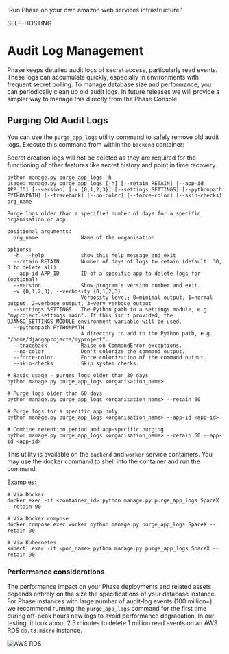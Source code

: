 
  'Run Phase on your own amazon web services infrastructure.'

<Tag variant="small">SELF-HOSTING</Tag>

# Audit Log Management

Phase keeps detailed audit logs of secret access, particularly read events. These logs can accumulate quickly, especially in environments with frequent secret polling. To manage database size and performance, you can periodically clean up old audit logs. In future releases we will provide a simpler way to manage this directly from the Phase Console.

## Purging Old Audit Logs

You can use the `purge_app_logs` utility command to safely remove old audit logs. Execute this command from within the `backend` container:

<Note>
Secret creation logs will not be deleted as they are required for the functioning of other features like secret history and point in time recovery.
</Note>

```fish
python manage.py purge_app_logs -h
usage: manage.py purge_app_logs [-h] [--retain RETAIN] [--app-id APP_ID] [--version] [-v {0,1,2,3}] [--settings SETTINGS] [--pythonpath PYTHONPATH] [--traceback] [--no-color] [--force-color] [--skip-checks] org_name

Purge logs older than a specified number of days for a specific organisation or app.

positional arguments:
  org_name              Name of the organisation

options:
  -h, --help            show this help message and exit
  --retain RETAIN       Number of days of logs to retain (default: 30, 0 to delete all)
  --app-id APP_ID       ID of a specific app to delete logs for (optional)
  --version             Show program's version number and exit.
  -v {0,1,2,3}, --verbosity {0,1,2,3}
                        Verbosity level; 0=minimal output, 1=normal output, 2=verbose output, 3=very verbose output
  --settings SETTINGS   The Python path to a settings module, e.g. "myproject.settings.main". If this isn't provided, the DJANGO_SETTINGS_MODULE environment variable will be used.
  --pythonpath PYTHONPATH
                        A directory to add to the Python path, e.g. "/home/djangoprojects/myproject".
  --traceback           Raise on CommandError exceptions.
  --no-color            Don't colorize the command output.
  --force-color         Force colorization of the command output.
  --skip-checks         Skip system checks.
```

```fish
# Basic usage - purges logs older than 30 days
python manage.py purge_app_logs <organisation_name>

# Purge logs older than 60 days
python manage.py purge_app_logs <organisation_name> --retain 60

# Purge logs for a specific app only
python manage.py purge_app_logs <organisation_name> --app-id <app-id>

# Combine retention period and app-specific purging
python manage.py purge_app_logs <organisation_name> --retain 60 --app-id <app-id>
```

This utility is available on the `backend` and `worker` service containers. You may use the docker command to shell into the container and run the command.

Examples:
```fish
# Via Docker 
docker exec -it <container_id> python manage.py purge_app_logs SpaceX --retain 90

# Via Docker compose
docker compose exec worker python manage.py purge_app_logs SpaceX --retain 90

# Via Kubernetes
kubectl exec -it <pod_name> python manage.py purge_app_logs SpaceX --retain 90
```

### Performance considerations

The performance impact on your Phase deployments and related assets depends entirely on the size the specifications of your database instance. For Phase instances with large number of audit-log events (100 million+), we recommend running the `purge_app_logs` command for the first time during off-peak hours new logs to avoid performance degradation. In our testing, it took about 2.5 minutes to delete 1 million read events on an AWS RDS `db.t3.micro` instance.

![AWS RDS](/assets/images/self-hosting/maintenance/rds-log-delete-graph.png)